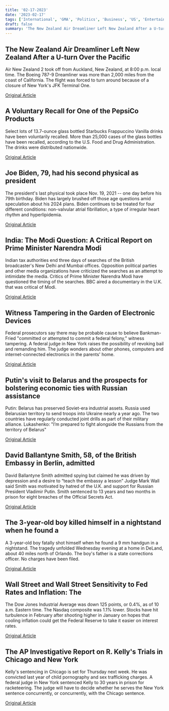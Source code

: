 ```yaml
---
title: '02-17-2023'
date: '2023-02-17'
tags: ['International', 'GMA', 'Politics', 'Business', 'US', 'Entertainment']
draft: false
summary: 'The New Zealand Air Dreamliner Left New Zealand After a U-turn Over the Pacific...'
---
```


## The New Zealand Air Dreamliner Left New Zealand After a U-turn Over the Pacific
Air New Zealand 2 took off from Auckland, New Zealand, at 8:00 p.m. local time. The Boeing 787-9 Dreamliner was more than 2,000 miles from the coast of California. The flight was forced to turn around because of a closure of New York's JFK Terminal One.

[Original Article](https://abcnews.go.com/International/passengers-air-16-hours-forced-return-started-after/story?id=97282092)

## A Voluntary Recall for One of the PepsiCo Products
Select lots of 13.7-ounce glass bottled Starbucks Frappuccino Vanilla drinks have been voluntarily recalled. More than 25,000 cases of the glass bottles have been recalled, according to the U.S. Food and Drug Administration. The drinks were distributed nationwide.

[Original Article](https://abcnews.go.com/GMA/Food/starbucks-vanilla-frappuccino-bottles-recalled-due-drinks-possibly/story?id=97251135)

## Joe Biden, 79, had his second physical as president
The president's last physical took place Nov. 19, 2021 -- one day before his 79th birthday. Biden has largely brushed off those age questions amid speculation about his 2024 plans. Biden continues to be treated for four different conditions: non-valvular atrial fibrillation, a type of irregular heart rhythm and hyperlipidemia.

[Original Article](https://abcnews.go.com/Politics/biden-amid-questions-age-undergo-2nd-physical-president/story?id=97226141)

## India: The Modi Question: A Critical Report on Prime Minister Narendra Modi
Indian tax authorities end three days of searches of the British broadcaster's New Delhi and Mumbai offices. Opposition political parties and other media organizations have criticized the searches as an attempt to intimidate the media. Critics of Prime Minister Narendra Modi have questioned the timing of the searches. BBC aired a documentary in the U.K. that was critical of Modi.

[Original Article](https://abcnews.go.com/Business/wireStory/indian-authorities-accuse-bbc-tax-evasion-after-searches-97284597)

## Witness Tampering in the Garden of Electronic Devices
Federal prosecutors say there may be probable cause to believe Bankman-Fried "committed or attempted to commit a federal felony," witness tampering. A federal judge in New York raises the possibility of revoking bail and remanding him. The judge wonders about other phones, computers and internet-connected electronics in the parents' home.

[Original Article](https://abcnews.go.com/Business/judge-raises-possibility-revoking-sam-bankman-frieds-bail/story?id=97267592)

## Putin's visit to Belarus and the prospects for bolstering economic ties with Russian assistance
Putin: Belarus has preserved Soviet-era industrial assets. Russia used Belarusian territory to send troops into Ukraine nearly a year ago. The two countries have regularly conducted joint drills as part of their military alliance. Lukashenko: "I’m prepared to fight alongside the Russians from the territory of Belarus"

[Original Article](https://abcnews.go.com/Business/wireStory/russia-belarus-discuss-closer-military-economic-ties-97285133)

## David Ballantyne Smith, 58, of the British Embassy in Berlin, admitted
David Ballantyne Smith admitted spying but claimed he was driven by depression and a desire to “teach the embassy a lesson” Judge Mark Wall said Smith was motivated by hatred of the U.K. and support for Russian President Vladimir Putin. Smith sentenced to 13 years and two months in prison for eight breaches of the Official Secrets Act.

[Original Article](https://abcnews.go.com/International/wireStory/uk-embassy-guard-berlin-gets-prison-spying-russia-97283514)

## The 3-year-old boy killed himself in a nightstand when he found a
A 3-year-old boy fatally shot himself when he found a 9 mm handgun in a nightstand. The tragedy unfolded Wednesday evening at a home in DeLand, about 40 miles north of Orlando. The boy's father is a state corrections officer. No charges have been filed.

[Original Article](https://abcnews.go.com/US/3-year-boy-fatally-shoots-handgun-left-nightstand/story?id=97252769)

## Wall Street and Wall Street Sensitivity to Fed Rates and Inflation: The
The Dow Jones Industrial Average was down 125 points, or 0.4%, as of 10 a.m. Eastern time. The Nasdaq composite was 1.1% lower. Stocks have hit turbulence in February after shooting higher in January on hopes that cooling inflation could get the Federal Reserve to take it easier on interest rates.

[Original Article](https://abcnews.go.com/US/wireStory/sticky-inflation-pushes-wall-street-weekly-losses-97284046)

## The AP Investigative Report on R. Kelly's Trials in Chicago and New York
Kelly's sentencing in Chicago is set for Thursday next week. He was convicted last year of child pornography and sex trafficking charges. A federal judge in New York sentenced Kelly to 30 years in prison for racketeering. The judge will have to decide whether he serves the New York sentence concurrently, or concurrently, with the Chicago sentence.

[Original Article](https://abcnews.go.com/Entertainment/wireStory/us-prosecutors-25-years-prison-kelly-97278885)
